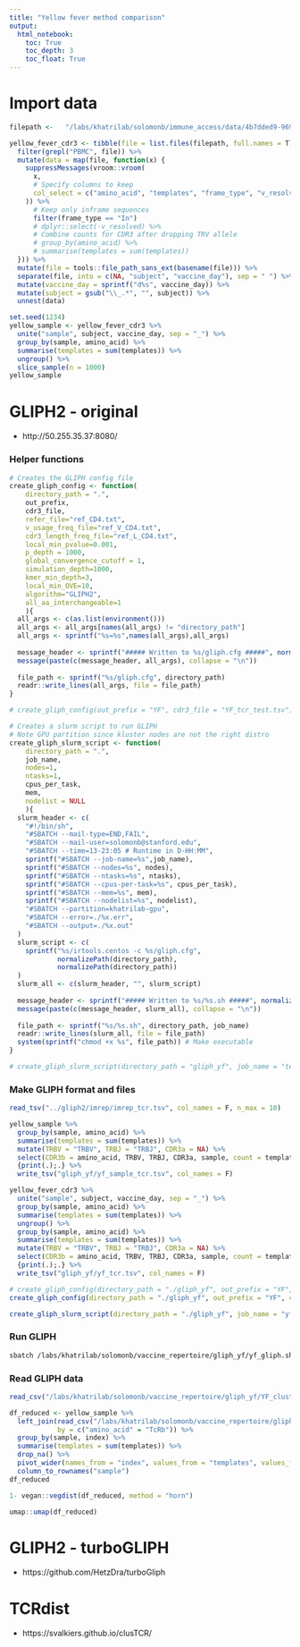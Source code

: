 ```yaml
---
title: "Yellow fever method comparison"
output: 
  html_notebook:
    toc: True
    toc_depth: 3
    toc_float: True
---
```


# Import data
```r
filepath <-   "/labs/khatrilab/solomonb/immune_access/data/4b7dded9-9692-428c-9c3d-23239ddd9153"

yellow_fever_cdr3 <- tibble(file = list.files(filepath, full.names = T)) %>%
  filter(grepl("PBMC", file)) %>%
  mutate(data = map(file, function(x) {
    suppressMessages(vroom::vroom(
      x,
      # Specify columns to keep
      col_select = c("amino_acid", "templates", "frame_type", "v_resolved", "j_resolved")
    )) %>%
      # Keep only inframe sequences
      filter(frame_type == "In")
      # dplyr::select(-v_resolved) %>%
      # Combine counts for CDR3 after dropping TRV allele
      # group_by(amino_acid) %>%
      # summarise(templates = sum(templates))
  })) %>%
  mutate(file = tools::file_path_sans_ext(basename(file))) %>%
  separate(file, into = c(NA, "subject", "vaccine_day"), sep = " ") %>%
  mutate(vaccine_day = sprintf("d%s", vaccine_day)) %>%
  mutate(subject = gsub("\\_.*", "", subject)) %>%
  unnest(data)
```

```r
set.seed(1234)
yellow_sample <- yellow_fever_cdr3 %>% 
  unite("sample", subject, vaccine_day, sep = "_") %>% 
  group_by(sample, amino_acid) %>% 
  summarise(templates = sum(templates)) %>% 
  ungroup() %>% 
  slice_sample(n = 1000) 
yellow_sample
```

# GLIPH2 - original

- http://50.255.35.37:8080/

### Helper functions
```r
# Creates the GLIPH config file 
create_gliph_config <- function(
    directory_path = ".",
    out_prefix,
    cdr3_file,
    refer_file="ref_CD4.txt",
    v_usage_freq_file="ref_V_CD4.txt",
    cdr3_length_freq_file="ref_L_CD4.txt",
    local_min_pvalue=0.001,
    p_depth = 1000,
    global_convergence_cutoff = 1,
    simulation_depth=1000,
    kmer_min_depth=3,
    local_min_OVE=10,
    algorithm="GLIPH2",
    all_aa_interchangeable=1
    ){
  all_args <- c(as.list(environment()))
  all_args <- all_args[names(all_args) != "directory_path"]
  all_args <- sprintf("%s=%s",names(all_args),all_args)
  
  message_header <- sprintf("##### Written to %s/gliph.cfg #####", normalizePath(directory_path))
  message(paste(c(message_header, all_args), collapse = "\n"))
  
  file_path <- sprintf("%s/gliph.cfg", directory_path)
  readr::write_lines(all_args, file = file_path)
}

# create_gliph_config(out_prefix = "YF", cdr3_file = "YF_tcr_test.tsv")
```


```r
# Creates a slurm script to run GLIPH
# Note GPU partition since kluster nodes are not the right distro
create_gliph_slurm_script <- function(
    directory_path = ".",
    job_name,
    nodes=1,
    ntasks=1,
    cpus_per_task,
    mem,
    nodelist = NULL
    ){
  slurm_header <- c(
    "#!/bin/sh",
    "#SBATCH --mail-type=END,FAIL",
    "#SBATCH --mail-user=solomonb@stanford.edu",
    "#SBATCH --time=13-23:05 # Runtime in D-HH:MM",
    sprintf("#SBATCH --job-name=%s",job_name),
    sprintf("#SBATCH --nodes=%s", nodes),
    sprintf("#SBATCH --ntasks=%s", ntasks),
    sprintf("#SBATCH --cpus-per-task=%s", cpus_per_task),
    sprintf("#SBATCH --mem=%s", mem),
    sprintf("#SBATCH --nodelist=%s", nodelist),
    "#SBATCH --partition=khatrilab-gpu",
    "#SBATCH --error=./%x.err",
    "#SBATCH --output=./%x.out"
  )
  slurm_script <- c(
    sprintf("%s/irtools.centos -c %s/gliph.cfg", 
            normalizePath(directory_path), 
            normalizePath(directory_path))
  )
  slurm_all <- c(slurm_header, "", slurm_script)
  
  message_header <- sprintf("##### Written to %s/%s.sh #####", normalizePath(directory_path), job_name)
  message(paste(c(message_header, slurm_all), collapse = "\n"))
  
  file_path <- sprintf("%s/%s.sh", directory_path, job_name)
  readr::write_lines(slurm_all, file = file_path)
  system(sprintf("chmod +x %s", file_path)) # Make executable
}

# create_gliph_slurm_script(directory_path = "gliph_yf", job_name = "test_2")
```

### Make GLIPH format and files

```r
read_tsv("../gliph2/imrep/imrep_tcr.tsv", col_names = F, n_max = 10)
```

```r
yellow_sample %>% 
  group_by(sample, amino_acid) %>% 
  summarise(templates = sum(templates)) %>% 
  mutate(TRBV = "TRBV", TRBJ = "TRBJ", CDR3a = NA) %>% 
  select(CDR3b = amino_acid, TRBV, TRBJ, CDR3a, sample, count = templates) %>% 
  {print(.);.} %>% 
  write_tsv("gliph_yf/yf_sample_tcr.tsv", col_names = F)
```
```r
yellow_fever_cdr3 %>% 
  unite("sample", subject, vaccine_day, sep = "_") %>% 
  group_by(sample, amino_acid) %>% 
  summarise(templates = sum(templates)) %>% 
  ungroup() %>% 
  group_by(sample, amino_acid) %>% 
  summarise(templates = sum(templates)) %>% 
  mutate(TRBV = "TRBV", TRBJ = "TRBJ", CDR3a = NA) %>% 
  select(CDR3b = amino_acid, TRBV, TRBJ, CDR3a, sample, count = templates) %>% 
  {print(.);.} %>% 
  write_tsv("gliph_yf/yf_tcr.tsv", col_names = F)
```

```r
# create_gliph_config(directory_path = "./gliph_yf", out_prefix = "YF", cdr3_file = "yf_sample_tcr.tsv")
create_gliph_config(directory_path = "./gliph_yf", out_prefix = "YF", cdr3_file = "yf_tcr.tsv")
```
```r
create_gliph_slurm_script(directory_path = "./gliph_yf", job_name = "yf_gliph", cpus_per_task = 1, mem = "50G")
```
### Run GLIPH
```bash
sbatch /labs/khatrilab/solomonb/vaccine_repertoire/gliph_yf/yf_gliph.sh
```

### Read GLIPH data

```r
read_csv("/labs/khatrilab/solomonb/vaccine_repertoire/gliph_yf/YF_cluster.csv")
```

```r
df_reduced <- yellow_sample %>% 
  left_join(read_csv("/labs/khatrilab/solomonb/vaccine_repertoire/gliph_yf/YF_cluster.csv"),
            by = c("amino_acid" = "TcRb")) %>% 
  group_by(sample, index) %>% 
  summarise(templates = sum(templates)) %>% 
  drop_na() %>% 
  pivot_wider(names_from = "index", values_from = "templates", values_fill = 0) %>% 
  column_to_rownames("sample")
df_reduced
```

```r
1- vegan::vegdist(df_reduced, method = "horn")
```
```r
umap::umap(df_reduced)
```



# GLIPH2 - turboGLIPH

- https://github.com/HetzDra/turboGliph


# TCRdist

- https://svalkiers.github.io/clusTCR/

